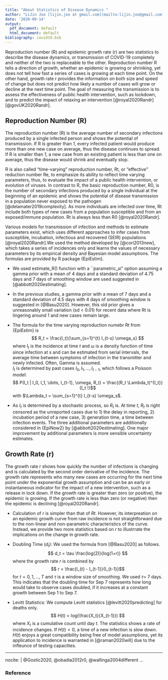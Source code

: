 ```yaml
---
title: "About Statistics of Disease Dynamics "
author: "LiJin Joo [lijin.joo at gmail.com](mailto:lijin.joo@gmail.com)"
date: '2020-09-14'
output:
  pdf_document: default
  html_document: default
bibliography: covid19.bib
---
```


Reproduction number (R) and epidemic growth rate (r) are two statistics to describe the disease dynamics, or transmission of COVID-19 completely and neither of the two is replaceable to the other.  Reproduction number R tells a direction of growth, whether an epidemic is growing or shrinking, yet does not tell how fast a series of cases is growing at each time point.  On the other hand, growth rate r provides the information on both size and speed of change but does not predict how likely a number of cases will grow or decline at the next time point. The goal of measuring the transmission is to assess the effectiveness of public health intervention, such as lockdown, and to predict the impact of relaxing an intervention [@royal2020Randr] [@govUK2020Randr].

## Reproduction Number (R)
The reproduction number (R) is the average number of secondary infections produced by a single infected person and shows the potential of transmission. 
If R is greater than 1, every infected patient would produce more than one new case on average, thus the disease continues to spread. If R is smaller than 1, a new case from an existing patient is less than one on average, thus the disease would shrink and eventually stop. 


R is also called “time-varying” reproduction number, Rt, or “effective” reduction number Re, to emphasize its ability to reflect time varying parameters, thus, to evaluate the impact of a public health intervention, or evolution of viruses. In contrast to R, the basic reproduction number, R0, is the number of secondary infections produced by a single individual at the beginning of an epidemic and shows the potential of disease transmission in a population never exposed to the pathogen [@delamater2019complexity]. As more individuals are infected over time, Rt include both types of new cases from a population susceptible and from an exposed/immune population. Rt is always less than R0 [@royal2020Randr].


Various models for transmission of infection and methods to estimate parameters exist, which uses different approaches to infer cases from susceptible, incubation, infectious and recovered (SEIR) populations   [@royal2020Randr].We used the method developed by [@cori2013new], which takes a series of incidences only and learns the values of necessary parameters by its empirical density and Bayesian model assumptions. The formulas are provided by R package {EpiEstim}.


* We used estimate_R() function with a ``parametric_si” option assuming a gamma prior with a mean of 4 days and a standard deviation of 4.75 days and 7 days of smoothing window are used suggested in [@abbott2020estimating]. 

* In the previous studies, a gamma prior with a mean of 7 days and a standard deviation of 4.5 days with 4 days of smoothing window is suggested in [@Basu2020]. However, this old prior gives a unreasonably small variation (sd < 0.01) for recent data where Rt is lingering around 1 and new cases remain large.   

* The formula for the time varying reproduction numebr Rt from {EpiEstim} is  
$$  R_t = \frac{I_t}{\sum_{s=1}^{t} I_{t-s} \omega_s} $$ 
where $I_t$ is the incidence at time $t$ and $\omega$ is a density function of time since infection at $s$ and can be estimated from serial intervals, the average time between symptoms of infection in the transmitter and newly infected. Often, Gamma is assumed.  
$I_t$ is determined by past cases $I_0, I_1, \dots, I_{t-1}$, which follows a Poisson model:
$$ P(I_t | I_0, I_1, \dots, I_{t-1}, \omega, R_t) = \frac{(R_t \Lambda_t)^{I_t}}{I_t !}$$
with  $\Lambda_t = \sum_{s=1}^{t} I_{t-s} \omega_s$.


* As $I_t$ is determined by a stochastic process, so $R_t$ is. At time $t$, $R_t$ is right censored as the unreported cases due to 1) the delay in reporting, 2) incubation period of a new case, 3) generation time, a time between infection events. The three additional parameters are additionally considered in {EpiNow2} by [@abbott2020estimating]. One major improvement by additional parameters is more sensible uncertainty estimates. 


## Growth Rate (r) 
The growth rate r shows how quickly the number of infections is changing and is calculated by the second order derivative of the incidence. The growth rate represents who many new cases are occurring for the next time point under the exponential growth assumption and can be an early or instantaneous indicator for the impact of a new intervention, such as a release in lock down. 
If the growth rate is greater than zero (or positive), the epidemic is growing. If the growth rate is less than zero (or negative) then the epidemic is declining [@royal2020Randr]. 

* Calculation of $r$ is simpler than that of $Rt$. However, its interpreation on an epidemic growth curve from raw incidence is not straightforward due to the non-linear and non-parametric characteristics of the curve. Instead, we provide two more statistics based on $r$ to illustrrate the implications on the change in growth rate. 


* Doubling Time ($d_t$): We used the formula from [@Basu2020] as follows.
$$ d_t = \tau \frac{log(2)}{log(1+r)} $$ 
where the growth rate $r$ is combined by 
$$ r = \frac{I_{t} - I_{t-1}}{I_{t-1}}$$
for $t = 0, 1, \dots, T$  and $\tau$ is a window size of smoothing. We used $\tau =$ 7 days.  
This indicates that the doubling time for Sep 7 represents how long would take to observe cases doubled, if it increases at a constant growth between Sep 1 to Sep 7. 

* Levitt Statistics: We compute Levitt statistics [@levitt2020predicting] for deaths only.
 $$ H(t) = log(\frac{X_t}{X_{t-1}}) $$
where $X_t$ is a cumulative count until day $t$. The statistics shows a rate of incidence changes. If $H(t) < 0$, a time of a new infection is slow down. $H(t)$ enjoys a great compatibility being free of model assumptions, yet its application to incidence is warranted in [@raman2020will] due to the infleunce of testing capacities. 




  
---
nocite: |
  @Gostic2020, @obadia2012r0, @wallinga2004different
...

### Reference





